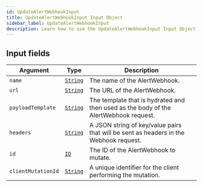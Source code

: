 ```yaml
---
id: UpdateAlertWebhookInput
title: UpdateAlertWebhookInput Input Object
sidebar_label: UpdateAlertWebhookInput
description: Learn how to use the UpdateAlertWebhookInput Input Object for 's API.
---
```


## Input fields

| Argument           | Type                                     | Description                                                                           |
| ------------------ | ---------------------------------------- | ------------------------------------------------------------------------------------- |
| `name`             | [`String`](api/schema/scalar/String.mdx) | The name of the AlertWebhook.                                                         |
| `url`              | [`String`](api/schema/scalar/String.mdx) | The URL of the AlertWebhook.                                                          |
| `payloadTemplate`  | [`String`](api/schema/scalar/String.mdx) | The template that is hydrated and then used as the body of the AlertWebhook request.  |
| `headers`          | [`String`](api/schema/scalar/String.mdx) | A JSON string of key/value pairs that will be sent as headers in the Webhook request. |
| `id`               | [`ID`](api/schema/scalar/ID.mdx)         | The ID of the AlertWebhook to mutate.                                                 |
| `clientMutationId` | [`String`](api/schema/scalar/String.mdx) | A unique identifier for the client performing the mutation.                           |
